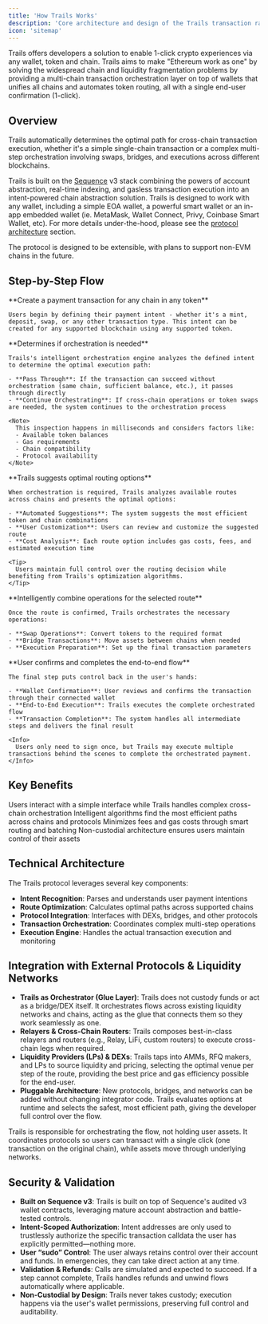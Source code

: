 ```yaml
---
title: 'How Trails Works'
description: 'Core architecture and design of the Trails transaction rails protocol'
icon: 'sitemap'
---
```


Trails offers developers a solution to enable 1-click crypto experiences via any wallet, token and chain. Trails aims to make "Ethereum work as one" by solving the widespread chain and liquidity fragmentation problems by providing a multi-chain transaction orchestration layer on top of wallets that unifies all chains and automates token routing, all with a single end-user confirmation (1-click).

## Overview

Trails automatically determines the optimal path for cross-chain transaction execution, whether it's a simple single-chain transaction or a complex multi-step orchestration involving swaps, bridges, and executions across different blockchains.

Trails is built on the [Sequence](https://docs.sequence.xyz) v3 stack combining the powers of account abstraction, real-time indexing, and gasless transaction execution into an intent-powered chain abstraction solution. Trails is designed to work with any wallet, including a simple EOA wallet, a powerful smart wallet or an in-app embedded wallet (ie. MetaMask, Wallet Connect, Privy, Coinbase Smart Wallet, etc). For more details under-the-hood, please see the [protocol architecture](/architecture/protocol) section.

The protocol is designed to be extensible, with plans to support non-EVM chains in the future.

## Step-by-Step Flow

<Steps>
  <Step title="Define Intent">
    **Create a payment transaction for any chain in any token**
    
    Users begin by defining their payment intent - whether it's a mint, deposit, swap, or any other transaction type. This intent can be created for any supported blockchain using any supported token.

  </Step>

  <Step title="Trails Inspects">
    **Determines if orchestration is needed**
    
    Trails's intelligent orchestration engine analyzes the defined intent to determine the optimal execution path:

    - **Pass Through**: If the transaction can succeed without orchestration (same chain, sufficient balance, etc.), it passes through directly
    - **Continue Orchestrating**: If cross-chain operations or token swaps are needed, the system continues to the orchestration process

    <Note>
      This inspection happens in milliseconds and considers factors like:
      - Available token balances
      - Gas requirements
      - Chain compatibility
      - Protocol availability
    </Note>
  </Step>

  <Step title="Select Route">
    **Trails suggests optimal routing options**
    
    When orchestration is required, Trails analyzes available routes across chains and presents the optimal options:

    - **Automated Suggestions**: The system suggests the most efficient token and chain combinations
    - **User Customization**: Users can review and customize the suggested route
    - **Cost Analysis**: Each route option includes gas costs, fees, and estimated execution time

    <Tip>
      Users maintain full control over the routing decision while benefiting from Trails's optimization algorithms.
    </Tip>
  </Step>

  <Step title="Orchestrate Payment">
    **Intelligently combine operations for the selected route**
    
    Once the route is confirmed, Trails orchestrates the necessary operations:

    - **Swap Operations**: Convert tokens to the required format
    - **Bridge Transactions**: Move assets between chains when needed
    - **Execution Preparation**: Set up the final transaction parameters

  </Step>

  <Step title="Execute Transaction">
    **User confirms and completes the end-to-end flow**
    
    The final step puts control back in the user's hands:

    - **Wallet Confirmation**: User reviews and confirms the transaction through their connected wallet
    - **End-to-End Execution**: Trails executes the complete orchestrated flow
    - **Transaction Completion**: The system handles all intermediate steps and delivers the final result

    <Info>
      Users only need to sign once, but Trails may execute multiple transactions behind the scenes to complete the orchestrated payment.
    </Info>
  </Step>
</Steps>


## Key Benefits

<CardGroup cols={2}>
  <Card title="Simplified UX" icon="hand-sparkles">
    Users interact with a simple interface while Trails handles complex cross-chain orchestration
  </Card>
  <Card title="Optimal Routing" icon="route">
    Intelligent algorithms find the most efficient paths across chains and protocols
  </Card>
  <Card title="Cost Effective" icon="dollar-sign">
    Minimizes fees and gas costs through smart routing and batching
  </Card>
  <Card title="Secure" icon="shield-check">
    Non-custodial architecture ensures users maintain control of their assets
  </Card>
</CardGroup>


## Technical Architecture

The Trails protocol leverages several key components:

- **Intent Recognition**: Parses and understands user payment intentions
- **Route Optimization**: Calculates optimal paths across supported chains
- **Protocol Integration**: Interfaces with DEXs, bridges, and other protocols
- **Transaction Orchestration**: Coordinates complex multi-step operations
- **Execution Engine**: Handles the actual transaction execution and monitoring


## Integration with External Protocols & Liquidity Networks

- **Trails as Orchestrator (Glue Layer)**: Trails does not custody funds or act as a bridge/DEX itself. It orchestrates flows across existing liquidity networks and chains, acting as the glue that connects them so they work seamlessly as one.
- **Relayers & Cross-Chain Routers**: Trails composes best-in-class relayers and routers (e.g., Relay, LiFi, custom routers) to execute cross-chain legs when required.
- **Liquidity Providers (LPs) & DEXs**: Trails taps into AMMs, RFQ makers, and LPs to source liquidity and pricing, selecting the optimal venue per step of the route, providing the best price and gas efficiency possible for the end-user.
- **Pluggable Architecture**: New protocols, bridges, and networks can be added without changing integrator code. Trails evaluates options at runtime and selects the safest, most efficient path, giving the developer full control over the flow.

<Note>
  Trails is responsible for orchestrating the flow, not holding user assets. It coordinates protocols so users can transact with a single click (one transaction on the original chain), while assets move through underlying networks.
 </Note>


## Security & Validation

- **Built on Sequence v3**: Trails is built on top of Sequence's audited v3 wallet contracts, leveraging mature account abstraction and battle-tested controls.
- **Intent-Scoped Authorization**: Intent addresses are only used to trustlessly authorize the specific transaction calldata the user has explicitly permitted—nothing more.
- **User “sudo” Control**: The user always retains control over their account and funds. In emergencies, they can take direct action at any time.
- **Validation & Refunds**: Calls are simulated and expected to succeed. If a step cannot complete, Trails handles refunds and unwind flows automatically where applicable.
- **Non-Custodial by Design**: Trails never takes custody; execution happens via the user's wallet permissions, preserving full control and auditability.
